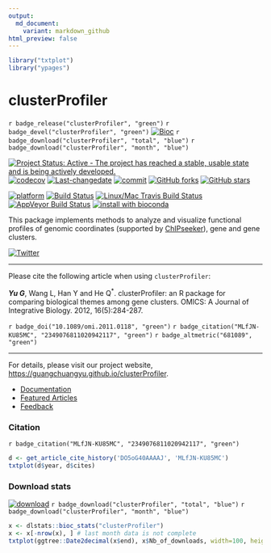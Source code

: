 ```yaml
---
output:
  md_document:
    variant: markdown_github
html_preview: false
---
```



```r
library("txtplot")
library("ypages")
```


#  clusterProfiler

`r badge_release("clusterProfiler", "green")`
`r badge_devel("clusterProfiler", "green")`
[![Bioc](http://www.bioconductor.org/shields/years-in-bioc/clusterProfiler.svg)](https://www.bioconductor.org/packages/devel/bioc/html/clusterProfiler.html#since)
`r badge_download("clusterProfiler", "total", "blue")`
`r badge_download("clusterProfiler", "month", "blue")`

[![Project Status: Active - The project has reached a stable, usable state and is being actively developed.](http://www.repostatus.org/badges/latest/active.svg)](http://www.repostatus.org/#active)
[![codecov](https://codecov.io/gh/GuangchuangYu/clusterProfiler/branch/master/graph/badge.svg)](https://codecov.io/gh/GuangchuangYu/clusterProfiler/)
[![Last-changedate](https://img.shields.io/badge/last%20change-`r gsub('-', '--', Sys.Date())`-green.svg)](https://github.com/GuangchuangYu/clusterProfiler/commits/master)
[![commit](http://www.bioconductor.org/shields/commits/bioc/clusterProfiler.svg)](https://www.bioconductor.org/packages/devel/bioc/html/clusterProfiler.html#svn_source)
[![GitHub forks](https://img.shields.io/github/forks/GuangchuangYu/clusterProfiler.svg)](https://github.com/GuangchuangYu/clusterProfiler/network)
[![GitHub stars](https://img.shields.io/github/stars/GuangchuangYu/clusterProfiler.svg)](https://github.com/GuangchuangYu/clusterProfiler/stargazers)


[![platform](http://www.bioconductor.org/shields/availability/devel/clusterProfiler.svg)](https://www.bioconductor.org/packages/devel/bioc/html/clusterProfiler.html#archives)
[![Build Status](http://www.bioconductor.org/shields/build/devel/bioc/clusterProfiler.svg)](https://bioconductor.org/checkResults/devel/bioc-LATEST/clusterProfiler/)
[![Linux/Mac Travis Build Status](https://img.shields.io/travis/GuangchuangYu/clusterProfiler/master.svg?label=Mac%20OSX%20%26%20Linux)](https://travis-ci.org/GuangchuangYu/clusterProfiler)
[![AppVeyor Build Status](https://img.shields.io/appveyor/ci/Guangchuangyu/clusterProfiler/master.svg?label=Windows)](https://ci.appveyor.com/project/GuangchuangYu/clusterProfiler)
[![install with bioconda](https://img.shields.io/badge/install%20with-bioconda-green.svg?style=flat)](http://bioconda.github.io/recipes/bioconductor-clusterprofiler/README.html)


This package implements methods to analyze and visualize functional profiles of genomic coordinates (supported by [ChIPseeker](http://www.bioconductor.org/packages/ChIPseeker)), gene and gene clusters.

[![Twitter](https://img.shields.io/twitter/url/https/github.com/GuangchuangYu/clusterProfiler.svg?style=social)](https://twitter.com/intent/tweet?hashtags=clusterProfiler&url=http://online.liebertpub.com/doi/abs/10.1089/omi.2011.0118)

------------------------------------------------------------------------

Please cite the following article when using `clusterProfiler`:

__*Yu G*__, Wang L, Han Y and He Q^\*^. clusterProfiler: an R package for comparing biological themes among gene clusters. OMICS: A Journal of Integrative Biology. 2012, 16(5):284-287.

`r badge_doi("10.1089/omi.2011.0118", "green")`
`r badge_citation("MLfJN-KU85MC", "2349076811020942117", "green")`
`r badge_altmetric("681089", "green")`

------------------------------------------------------------------------

For details, please visit our project website, <https://guangchuangyu.github.io/clusterProfiler>.

+ [Documentation](https://guangchuangyu.github.io/clusterProfiler/documentation/)
+ [Featured Articles](https://guangchuangyu.github.io/clusterProfiler/featuredArticles/)
+ [Feedback](https://guangchuangyu.github.io/clusterProfiler/#feedback)

### Citation

`r badge_citation("MLfJN-KU85MC", "2349076811020942117", "green")`


```r
d <- get_article_cite_history('DO5oG40AAAAJ', 'MLfJN-KU85MC')
txtplot(d$year, d$cites)
```

### Download stats

[![download](http://www.bioconductor.org/shields/downloads/clusterProfiler.svg)](https://bioconductor.org/packages/stats/bioc/clusterProfiler/)
`r badge_download("clusterProfiler", "total", "blue")`
`r badge_download("clusterProfiler", "month", "blue")`

```r
x <- dlstats::bioc_stats("clusterProfiler")
x <- x[-nrow(x), ] # last month data is not complete
txtplot(ggtree::Date2decimal(x$end), x$Nb_of_downloads, width=100, height=25)
```


